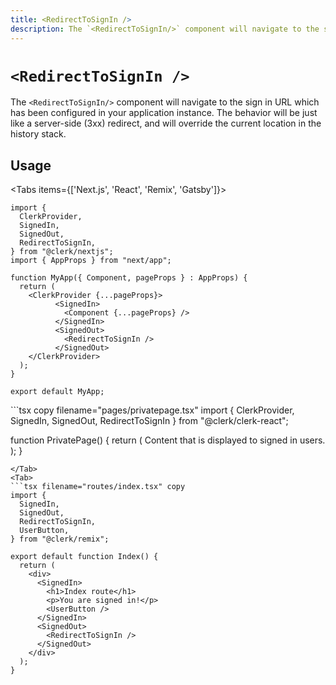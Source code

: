 ```yaml
---
title: <RedirectToSignIn />
description: The `<RedirectToSignIn/>` component will navigate to the sign in URL which has been configured in your application instance. The behavior will be just like a server-side (3xx) redirect, and will override the current location in the history stack.
---
```



# `<RedirectToSignIn />`

The `<RedirectToSignIn/>` component will navigate to the sign in URL which has been configured in your application instance. The behavior will be just like a server-side (3xx) redirect, and will override the current location in the history stack.

## Usage

<Tabs items={['Next.js', 'React', 'Remix', 'Gatsby']}>
<Tab>
```tsx copy filename="pages/_app.tsx"
import {
  ClerkProvider,
  SignedIn,
  SignedOut,
  RedirectToSignIn,
} from "@clerk/nextjs";
import { AppProps } from "next/app";

function MyApp({ Component, pageProps } : AppProps) {
  return (
    <ClerkProvider {...pageProps}>
          <SignedIn>
            <Component {...pageProps} />
          </SignedIn>
          <SignedOut>
            <RedirectToSignIn />
          </SignedOut>
    </ClerkProvider>
  );
}

export default MyApp;
```
</Tab>
<Tab>
```tsx copy filename="pages/privatepage.tsx"
import {
  ClerkProvider,
  SignedIn,
  SignedOut,
  RedirectToSignIn
} from "@clerk/clerk-react";

function PrivatePage() {
  return (
    <ClerkProvider publishableKey="pk_test_••••••••••••••••••••••••••••••••••">
      <SignedIn>
        Content that is displayed to signed in
        users.
      </SignedIn>
      <SignedOut>
        <RedirectToSignIn />
      </SignedOut>
    </div>
  );
}

```
</Tab>
<Tab>
```tsx filename="routes/index.tsx" copy
import {
  SignedIn,
  SignedOut,
  RedirectToSignIn,
  UserButton,
} from "@clerk/remix";

export default function Index() {
  return (
    <div>
      <SignedIn>
        <h1>Index route</h1>
        <p>You are signed in!</p>
        <UserButton />
      </SignedIn>
      <SignedOut>
        <RedirectToSignIn />
      </SignedOut>
    </div>
  );
}
```
</Tab>
</Tabs>
